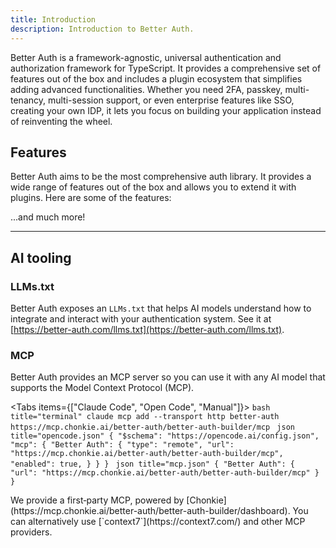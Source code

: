 ```yaml
---
title: Introduction
description: Introduction to Better Auth.
---
```


Better Auth is a framework-agnostic, universal authentication and authorization framework for TypeScript. It provides a comprehensive set of features out of the box and includes a plugin ecosystem that simplifies adding advanced functionalities. Whether you need 2FA, passkey, multi-tenancy, multi-session support, or even enterprise features like SSO, creating your own IDP, it lets you focus on building your application instead of reinventing the wheel.

## Features

Better Auth aims to be the most comprehensive auth library. It provides a wide range of features out of the box and allows you to extend it with plugins. Here are some of the features:

<Features/>

...and much more!

---

## AI tooling

### LLMs.txt

Better Auth exposes an `LLMs.txt` that helps AI models understand how to integrate and interact with your authentication system. See it at [https://better-auth.com/llms.txt](https://better-auth.com/llms.txt).

### MCP

Better Auth provides an MCP server so you can use it with any AI model that supports the Model Context Protocol (MCP).

<AddToCursor />

<Tabs items={["Claude Code", "Open Code", "Manual"]}>
    <Tab value="Claude Code">
      ```bash title="terminal"
      claude mcp add --transport http better-auth https://mcp.chonkie.ai/better-auth/better-auth-builder/mcp
      ```
    </Tab>
    <Tab value="Open Code">
      ```json title="opencode.json"
        {
            "$schema": "https://opencode.ai/config.json",
            "mcp": {
                "Better Auth": {
                    "type": "remote",
                    "url": "https://mcp.chonkie.ai/better-auth/better-auth-builder/mcp",
                    "enabled": true,
                }
            }
        }
      ```
    </Tab>
    <Tab value="Manual">
     ```json title="mcp.json"
    {
        "Better Auth": {
            "url": "https://mcp.chonkie.ai/better-auth/better-auth-builder/mcp"
        }
    }
    ```
    </Tab>
</Tabs>

<Callout>
We provide a first‑party MCP, powered by [Chonkie](https://mcp.chonkie.ai/better-auth/better-auth-builder/dashboard). You can alternatively use [`context7`](https://context7.com/) and other MCP providers.
</Callout>
